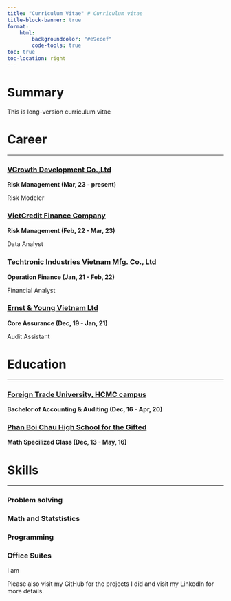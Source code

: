 ---
title: "Curriculum Vitae" # Curriculum vitae
title-block-banner: true
format:
    html:
        backgroundcolor: "#e9ecef"
        code-tools: true
toc: true
toc-location: right
---

# **Summary**
This is long-version curriculum vitae

# **Career**

----------

### [VGrowth Development Co.,Ltd](https://validus.vn/) 
**Risk Management (Mar, 23 - present)**

Risk Modeler

### [VietCredit Finance Company](https://www.vietcredit.com.vn/)
**Risk Management (Feb, 22 - Mar, 23)**

Data Analyst

### [Techtronic Industries Vietnam Mfg. Co., Ltd](https://www.ttigroup.com.vn/)
**Operation Finance (Jan, 21 - Feb, 22)**

Financial Analyst

###  [Ernst & Young Vietnam Ltd](https://www.ey.com/)
**Core Assurance (Dec, 19 - Jan, 21)**

Audit Assistant

# **Education**

----------

### [Foreign Trade University, HCMC campus](https://cs2.ftu.edu.vn/) 
**Bachelor of Accounting & Auditing (Dec, 16 - Apr, 20)**

### [Phan Boi Chau High School for the Gifted](https://www.linkedin.com/company/phan-boi-chau-high-shool-for-the-gifted/about/)
**Math Specilized Class (Dec, 13 - May, 16)**

# **Skills**

----------

### Problem solving

### Math and Statstistics

### Programming

### Office Suites

I am 

Please also visit my GitHub for the projects I did and visit my LinkedIn for more details.